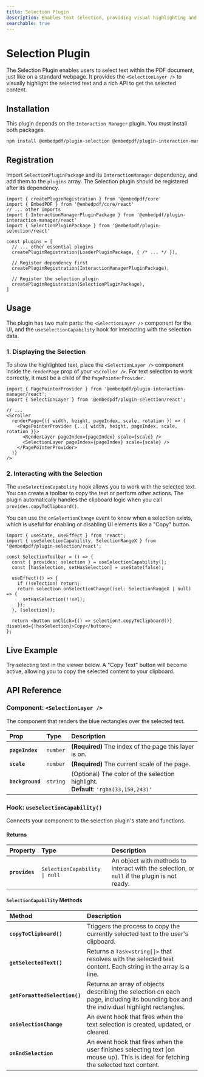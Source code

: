 ```yaml
---
title: Selection Plugin
description: Enables text selection, providing visual highlighting and an API to copy or process the selected text.
searchable: true
---
```


# Selection Plugin

The Selection Plugin enables users to select text within the PDF document, just like on a standard webpage. It provides the `<SelectionLayer />` to visually highlight the selected text and a rich API to get the selected content.

## Installation

This plugin depends on the `Interaction Manager` plugin. You must install both packages.

```sh npm2yarn
npm install @embedpdf/plugin-selection @embedpdf/plugin-interaction-manager
````

## Registration

Import `SelectionPluginPackage` and its `InteractionManager` dependency, and add them to the `plugins` array. The Selection plugin should be registered after its dependency.

```tsx {5, 15}
import { createPluginRegistration } from '@embedpdf/core'
import { EmbedPDF } from '@embedpdf/core/react'
// ... other imports
import { InteractionManagerPluginPackage } from '@embedpdf/plugin-interaction-manager/react'
import { SelectionPluginPackage } from '@embedpdf/plugin-selection/react'

const plugins = [
  // ... other essential plugins
  createPluginRegistration(LoaderPluginPackage, { /* ... */ }),

  // Register dependency first
  createPluginRegistration(InteractionManagerPluginPackage),

  // Register the selection plugin
  createPluginRegistration(SelectionPluginPackage),
]
```

## Usage

The plugin has two main parts: the `<SelectionLayer />` component for the UI, and the `useSelectionCapability` hook for interacting with the selection data.

### 1\. Displaying the Selection

To show the highlighted text, place the `<SelectionLayer />` component inside the `renderPage` prop of your `<Scroller />`. For text selection to work correctly, it must be a child of the `PagePointerProvider`.

```tsx {2, 9}
import { PagePointerProvider } from '@embedpdf/plugin-interaction-manager/react';
import { SelectionLayer } from '@embedpdf/plugin-selection/react';

// ...
<Scroller
  renderPage={({ width, height, pageIndex, scale, rotation }) => (
    <PagePointerProvider {...{ width, height, pageIndex, scale, rotation }}>
      <RenderLayer pageIndex={pageIndex} scale={scale} />
      <SelectionLayer pageIndex={pageIndex} scale={scale} />
    </PagePointerProvider>
  )}
/>
```

### 2\. Interacting with the Selection

The `useSelectionCapability` hook allows you to work with the selected text. You can create a toolbar to copy the text or perform other actions. The plugin automatically handles the clipboard logic when you call `provides.copyToClipboard()`.

You can use the `onSelectionChange` event to know when a selection exists, which is useful for enabling or disabling UI elements like a "Copy" button.

```tsx {2, 5, 8-13}
import { useState, useEffect } from 'react';
import { useSelectionCapability, SelectionRangeX } from '@embedpdf/plugin-selection/react';

const SelectionToolbar = () => {
  const { provides: selection } = useSelectionCapability();
  const [hasSelection, setHasSelection] = useState(false);

  useEffect(() => {
    if (!selection) return;
    return selection.onSelectionChange((sel: SelectionRangeX | null) => {
      setHasSelection(!!sel);
    });
  }, [selection]);

  return <button onClick={() => selection?.copyToClipboard()} disabled={!hasSelection}>Copy</button>;
};
```

## Live Example

Try selecting text in the viewer below. A "Copy Text" button will become active, allowing you to copy the selected content to your clipboard.


<PDFViewer />

## API Reference

### Component: `<SelectionLayer />`

The component that renders the blue rectangles over the selected text.

| Prop | Type | Description |
| :--- | :--- | :--- |
| **`pageIndex`** | `number` | **(Required)** The index of the page this layer is on. |
| **`scale`** | `number` | **(Required)** The current scale of the page. |
| **`background`** | `string` | (Optional) The color of the selection highlight. <br/>**Default**: `'rgba(33,150,243)'` |

### Hook: `useSelectionCapability()`

Connects your component to the selection plugin's state and functions.

#### Returns

| Property | Type | Description |
| :--- | :--- | :--- |
| **`provides`** | `SelectionCapability \| null` | An object with methods to interact with the selection, or `null` if the plugin is not ready. |

#### `SelectionCapability` Methods

| Method | Description |
| :--- | :--- |
| **`copyToClipboard()`** | Triggers the process to copy the currently selected text to the user's clipboard. |
| **`getSelectedText()`** | Returns a `Task<string[]>` that resolves with the selected text content. Each string in the array is a line. |
| **`getFormattedSelection()`** | Returns an array of objects describing the selection on each page, including its bounding box and the individual highlight rectangles. |
| **`onSelectionChange`** | An event hook that fires when the text selection is created, updated, or cleared. |
| **`onEndSelection`** | An event hook that fires when the user finishes selecting text (on mouse up). This is ideal for fetching the selected text content. |